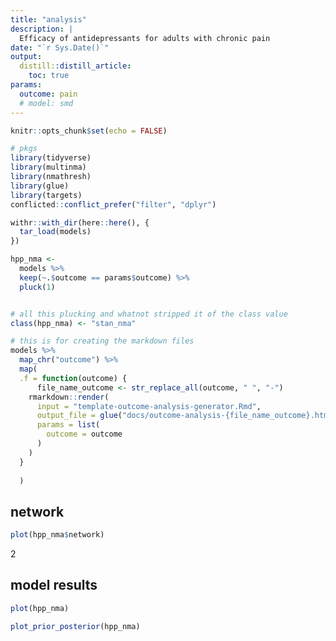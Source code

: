 ```yaml
---
title: "analysis"
description: |
  Efficacy of antidepressants for adults with chronic pain
date: "`r Sys.Date()`"
output: 
  distill::distill_article: 
    toc: true
params:
  outcome: pain
  # model: smd
---
```


```r
knitr::opts_chunk$set(echo = FALSE)
```



```r
# pkgs
library(tidyverse)
library(multinma)
library(nmathresh)
library(glue)
library(targets)
conflicted::conflict_prefer("filter", "dplyr")


```

```r
withr::with_dir(here::here(), {
  tar_load(models)
})

hpp_nma <-
  models %>% 
  keep(~.$outcome == params$outcome) %>% 
  pluck(1)


# all this plucking and whatnot stripped it of the class value
class(hpp_nma) <- "stan_nma"

```

```r
# this is for creating the markdown files
models %>% 
  map_chr("outcome") %>% 
  map(
  .f = function(outcome) {
      file_name_outcome <- str_replace_all(outcome, " ", "-")  
    rmarkdown::render(
      input = "template-outcome-analysis-generator.Rmd",
      output_file = glue("docs/outcome-analysis-{file_name_outcome}.html"),
      params = list(
        outcome = outcome 
      )
    )
  }
  
  )


```



## network

```r

plot(hpp_nma$network)

```
2

## model results

```r
plot(hpp_nma)

```

```r
plot_prior_posterior(hpp_nma)

```

